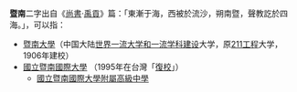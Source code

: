 '''暨南'''二字出自《[[尚書|尚書]]·[[禹貢|禹貢]]》篇：「東漸于海，西被於流沙，朔南暨，聲教訖於四海。」，可以指：
* [[暨南大學|暨南大學]]（中国大陆[[世界一流大学和一流学科建设|世界一流大学和一流学科建设]]大学，原[[211工程|211工程]]大学，1906年建校）
* [[國立暨南國際大學|國立暨南國際大學]] （1995年在台灣「[[在臺復校|復校]]」）
**[[國立暨南國際大學附屬高級中學|國立暨南國際大學附屬高級中學]]
{{消歧义|Cat=二字教育机构消歧義}}